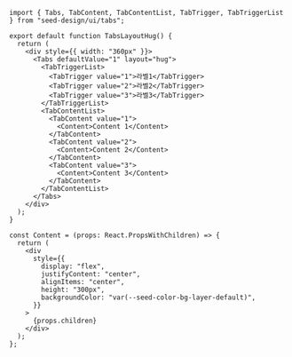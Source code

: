 ```tsx copy
import { Tabs, TabContent, TabContentList, TabTrigger, TabTriggerList } from "seed-design/ui/tabs";

export default function TabsLayoutHug() {
  return (
    <div style={{ width: "360px" }}>
      <Tabs defaultValue="1" layout="hug">
        <TabTriggerList>
          <TabTrigger value="1">라벨1</TabTrigger>
          <TabTrigger value="2">라벨2</TabTrigger>
          <TabTrigger value="3">라벨3</TabTrigger>
        </TabTriggerList>
        <TabContentList>
          <TabContent value="1">
            <Content>Content 1</Content>
          </TabContent>
          <TabContent value="2">
            <Content>Content 2</Content>
          </TabContent>
          <TabContent value="3">
            <Content>Content 3</Content>
          </TabContent>
        </TabContentList>
      </Tabs>
    </div>
  );
}

const Content = (props: React.PropsWithChildren) => {
  return (
    <div
      style={{
        display: "flex",
        justifyContent: "center",
        alignItems: "center",
        height: "300px",
        backgroundColor: "var(--seed-color-bg-layer-default)",
      }}
    >
      {props.children}
    </div>
  );
};

```
